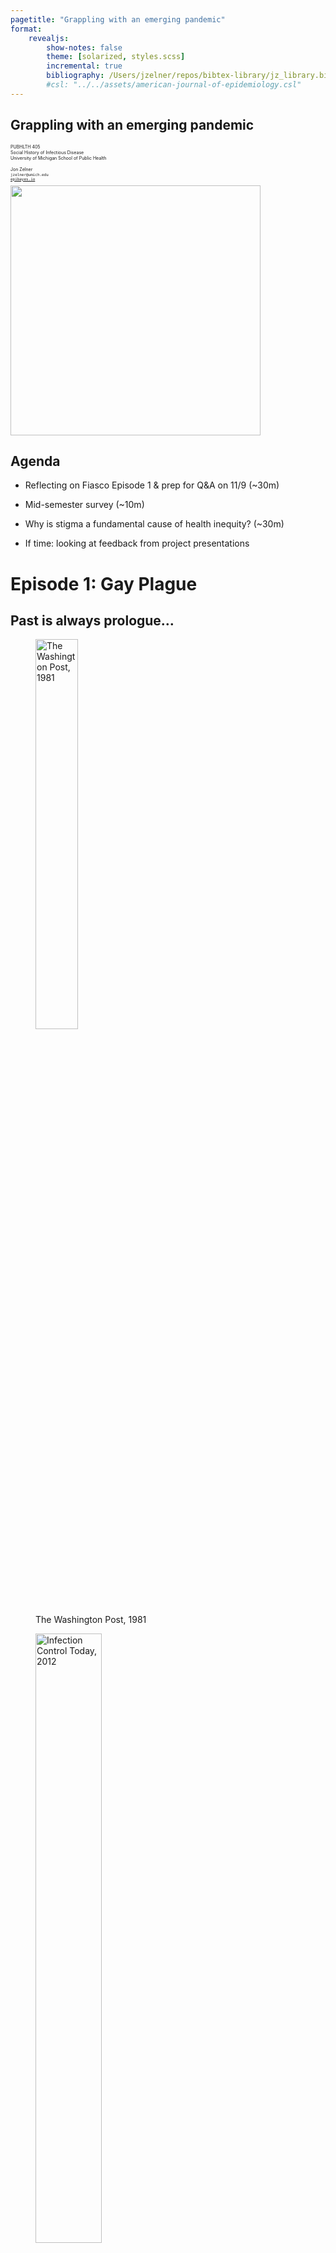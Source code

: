 ```yaml
---
pagetitle: "Grappling with an emerging pandemic"
format: 
    revealjs:
        show-notes: false
        theme: [solarized, styles.scss]
        incremental: true
        bibliography: /Users/jzelner/repos/bibtex-library/jz_library.bib
        #csl: "../../assets/american-journal-of-epidemiology.csl"
---
```


## Grappling with an emerging pandemic

<div class="paddeddiv">
  <p style="font-size:0.5em; text-align: left;">
      PUBHLTH 405  
      Social History of Infectious Disease  
      University of Michigan School of Public Health
      <br><br>
      Jon Zelner  
      `jzelner@umich.edu`  
      [`epibayes.io`](https://epibayes.io) 
    </p>
</div>

<div class="itemr" id="footerDiv"><img id="footerImg" src="../images/epid_logo.png" width="400"></div>


## Agenda

- Reflecting on Fiasco Episode 1 & prep for Q&A on 11/9 (~30m)

- Mid-semester survey (~10m)

- Why is stigma a <span class="alert">fundamental cause</span> of health inequity? (~30m)

- If time: looking at feedback from project presentations

# Episode 1: Gay Plague


## Past is <span class="alert">always</span> prologue...

:::{.r-stack}

:::{.fragment .fade-out fragment-index=1}
![The Washington Post, 1981](../images/20221102095130.png){width=40%}
:::  

:::{.fragment .fade-in-then-out fragment-index=1}
![Infection Control Today, 2012](../images/20221102095335.png){width=50%}  
:::

:::{.fragment .fade-in-then-out fragment-index=2}
![NPR, 2017](../images/20221102095214.png){width=50%}  
:::

:::{.fragment .fade-in-then-out}
![Kaiser Health News, 2020](../images/20221102095423.png){width=50%}  
:::

:::

## Reflecting on what you listened to

In this [google doc](https://docs.google.com/document/d/1iHtIa94D2avmCJQkTfzcLYkj-IEQX28dKpA2ncio4AI/edit), answer the following questions on your own: 

1. What did you find most interesting or surprising in this episode? 

2. What concepts/readings from earlier in the term did your listening to this episode bring to mind?

3. What would you like to know more about the making of this episode and about this podcast more generally?

```r
library(countdown)
countdown(minutes = 10, warn_when = 120, seconds = 0, play_sound=TRUE)
```



## Opening chapters of the AIDS pandemic are straight out of <span class="alert">Charles Rosenberg's</span> playbook


:::{.columns}
:::{.column width=50%}
> "A true epidemic is <span class="alert">an event</span>, not a trend." [@rosenberg2020a]
:::
:::{.column width=50%}
![1918 Influenza pandemic: An event](../images/20220907105450.png){width=60%} 

:::{.fragment}
![HIV Crisis: An <span class="alert">ongoing</span> event](../images/world_aids_day.jpg){width=60%}
:::

:::
:::


## Epidemic as a play in three acts:

1. Progressive <span class="alert">Revelation</span>

2. Managing <span class="alert">Randomness</span>

3. Negotiating Public <span class="alert">Response</span>

## Progressive Revelation

:::{.columns}
:::{.column width=40%}
> Only when the presence of an epidemic becomes unavoidable is there public admission of its existence. <span class="alert">Bodies must accumulate and the sick must suffer in increasing numbers</span> before officials acknowledge what can no longer be ignored. [@rosenberg2020a, p.566]
:::
:::{.column width=60%}

[First NBC News Story on HIV/AIDS](https://youtu.be/1LKJ5ZzzL0w)

<iframe width="560" height="315" src="https://www.youtube.com/embed/wVx0DDnGTkY" title="YouTube video player" frameborder="0" allow="accelerometer; autoplay; clipboard-write; encrypted-media; gyroscope; picture-in-picture" allowfullscreen></iframe>

:::

:::


## Managing Randomness

> Accepting the existence of an epidemic implies — in some sense demands — the creation of a framework within which its dismaying arbitrariness may be managed. <span class="alert">Collective agreement on that explanatory framework</span> may be seen as the inevitable second stage in any epidemic. [@rosenberg2020a, pp.567]



## Public Response

:::{.columns}
:::{.column width=40%}
>  In the stress of an epidemic..., <span class="alert">failure to take action constitutes action</span>.  An epidemic might in this sense be likened to a trial, with policy choices constituting the possible verdicts. [@rosenberg2020a, pp.569]

:::
:::{.column width=60%}

<iframe width="560" height="315" src="https://www.youtube.com/embed/oMjCQt3KaRI" title="YouTube video player" frameborder="0" allow="accelerometer; autoplay; clipboard-write; encrypted-media; gyroscope; picture-in-picture" allowfullscreen></iframe>

[UK Don't Inject AIDS PSA](https://youtu.be/Pe9B5EDFazU)

:::
:::

## Mid-semester check-in

![Please fill out [this google form](https://forms.gle/DFVq9yAb4hSi1bqG8)](../images/20221102104727.png)  

```r
library(countdown)
countdown(minutes = 10, warn_when = 120, seconds = 0, play_sound=TRUE)
```

# Stigma as a fundamental cause of health inequity

## What is <span class="alert">stigma</span> and why does it drive inequity in health outcomes?

Based on [@hatzenbuehler2013]:

- How would you define the concept of stigma?

- What is the relationship between stigma and other fundamental causes like racism and SES?

- What avenues for prevention or intervention does an understanding of the role of stigma as a fundamental cause open up?

## What is problematic about analyzing or addressing one stigmatized status at a time?

![Table 1 from [@hatzenbuehler2013]](../images/20221101153931.png) 

## How are the health effects of stigma maintained over time?

![What is going on in this figure?](../images/20221101154514.png)

## Stigma serves to create and maintain <span class="alert">power imbalances
</span>

<span class="alert">In pathogen groups:</span> Can you come up with some examples - relevant to your pathogen if possible - in which disease-related stigma serves to:

1.<span class="alert"> Keep people down</span> via social and economic exploitation.

2. <span class="alert">Keep people in</span> via the enforcement of restrictive social norms.

3. <span class="alert">Keep people away</span> as a means of avoiding contact with individuals perceived to be diseased. 


## Next Time

- Episodes 2 & 3


## References